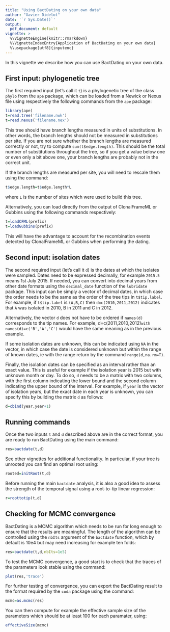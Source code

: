 ```yaml
---
title: "Using BactDating on your own data"
author: "Xavier Didelot"
date: '`r Sys.Date()`'
output:
  pdf_document: default
vignette: >
  %\VignetteEngine{knitr::rmarkdown}
  %\VignetteIndexEntry{Application of BactDating on your own data}
  %\usepackage[utf8]{inputenc}
---
```


In this vignette we describe how you can use BactDating on your own data.

## First input: phylogenetic tree

The first required input (let's call it `t`) is a phylogenetic tree
of the class `phylo` from the `ape` package,
which can be loaded from a Newick or Nexus file using respectively the following commands
from the `ape` package: 

```r
library(ape)
t=read.tree('filename.nwk')
t=read.nexus('filename.nex')
```

This tree should have branch lengths measured in units of substitutions.
In other words, the branch lengths should not be measured in substitutions per site. 
If you are not sure whether the branch lengths are measured correctly or not, try
to compute `sum(t$edge.length)`. This should be the total number of substitutions throughout the tree,
so if you get a value below one or even only a bit above one, your branch lengths are probably
not in the correct unit.

If the branch lengths are measured per site, you will need to rescale them using the command:
```r
t$edge.length=t$edge.length*L
```
where `L` is the number of sites which were used to build this tree. 

Alternatively, you can load directly from the output of ClonalFrameML or Gubbins using
the following commands respectively:
```r
t=loadCFML(prefix)
t=loadGubbins(prefix)
```
This will have the advantage to account for the recombination events detected by ClonalFrameML
or Gubbins when performing the dating.

## Second input: isolation dates

The second required input (let's call it `d`) is the dates at which the isolates were sampled. 
Dates need to be expressed decimally, for example `2015.5` means 1st July 2015.
If needed, you can convert into decimal years from other date formats using the `decimal_date`
function of the `lubridate` package.
This input can be simply a vector of decimal dates, in which case the order needs to be the same
as the order of the tree tips in `t$tip.label`. For example, if `t$tip.label` is `(A,B,C)` 
then `d=c(2010,2011,2012)` indicates that `A` was isolated in 2010, B in 2011 and C in 2012.

Alternatively, the vector `d` does not have to be ordered if `names(d)` corresponds to the tip names.
For example, d=c(2011,2010,2012)` with names(d)=c('B','A','C')` would have the same meaning
as in the previous example.

If some isolation dates are unknown, this can be indicated using `NA` in the vector, in 
which case the date is considered unknown but within the range of known dates,
ie with the range return by the command `range(d,na.rm=T)`.

Finally, the isolation dates can be specified as an interval rather than an exact value. This is useful
for example if the isolation year is 2015 but with unknown month or day. To do so, `d` needs
to be a matrix with two columns, with the first column indicating the lower bound and the second 
column indicating the upper bound of the interval. For example, if `year` is the vector of isolation years,
but the exact date in each year is unknown, you can specify this by building the matrix `d` as follows:
```r
d=cbind(year,year+1)
```

## Running commands

Once the two inputs `t` and `d` described above are in the correct format, 
you are ready to run BactDating using the main command:
```r
res=bactdate(t,d)
```
See other vignettes for additional functionality. In particular, if your tree is 
unrooted you can find an optimal root using:
```r
rooted=initRoot(t,d)
```
Before running the main `bactdate` analysis, it is also a good idea
to assess the strength of the temporal signal using a root-to-tip linear regression:
```r
r=roottotip(t,d)
```

## Checking for MCMC convergence

BactDating is a MCMC algorithm which needs to be run for long enough to ensure that the 
results are meaningful. The length of the algorithm can be controlled using the `nbIts` argument
of the `bactdate` function, which by default is 10e4 but may need increasing for example ten folds:
```r
res=bactdate(t,d,nbIts=1e5)
```

To test the MCMC convergence, a good start is to check that the traces of the parameters look stable 
using the command:
```r
plot(res,'trace')
```

For further testing of convergence, you can export the BactDating result to the format required
by the `coda` package using the command:
```r
mcmc=as.mcmc(res)
```

You can then compute for example the effective sample size of the parameters which should be at least 100 for each paramater, using:
```r
effectiveSize(mcmc)
```
